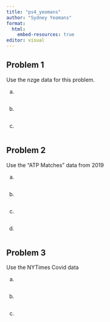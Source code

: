 ```yaml
---
title: "ps4_yeomans"
author: "Sydney Yeomans"
format:
  html:
    embed-resources: true
editor: visual
---
```


## Problem 1

Use the nzge data for this problem.

a.

```r

```

b.

```r

```

c.

```r

```



## Problem 2

Use the “ATP Matches” data from 2019

a.

```r

```

b.

```r

```

c.

```r

```

d.

```r

```





## Problem 3

Use the NYTimes Covid data

a.

```r

```

b.

```r

```

c.

```r

```



